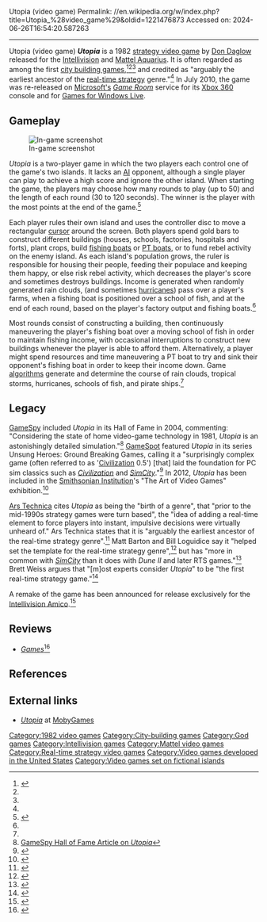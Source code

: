 Utopia (video game)
Permalink: //en.wikipedia.org/w/index.php?title=Utopia_%28video_game%29&oldid=1221476873
Accessed on: 2024-06-26T16:54:20.587263



------
Utopia (video game)
{{for|the 1991 video game|Utopia: The Creation of a Nation}}
{{Infobox video game
|title = Utopia
|image = Utopia (video game) boxart.jpg
|developer = [[Mattel|Mattel Electronics]]
|publisher = Mattel Electronics
|designer = [[Don Daglow]]
|platforms = [[Intellivision]], [[Mattel Aquarius|Aquarius]]
|released = '''Intellivision'''{{Video game release|WW|June 3, 1982<ref name="BSRlist">{{cite web |title=Game List |url=https://history.blueskyrangers.com/mattelelectronics/games/utopia.html |website=Intellivision History |publisher=Blue Sky Rangers Inc. |access-date=31 October 2020}}</ref>}}'''Aquarius'''{{Video game release|WW|1983}}
|genre = [[City-building game|City-building]]<ref name="encyclopedia">{{cite book|title=Encyclopedia of Video Games: M-Z|date=2012|publisher=[[ABC-CLIO]]|isbn=9780313379369|page=582|url=https://books.google.com/books?id=deBFx7QAwsQC&pg=PA582|language=en}}</ref><ref name="gamespy"/><ref name="Loguidice"/><br>[[Real-time strategy]]<ref name="Weiss"/><ref name="arstechnica2"/><ref name="Loguidice"/>
|modes = [[Multiplayer video game|Multiplayer]]
}}
'''''Utopia''''' is a 1982 [[strategy video game]] by [[Don Daglow]] released for the [[Intellivision]] and [[Mattel Aquarius]]. It is often regarded as among the first [[Construction and management simulation games|city building games]],<ref name="arstechnica">{{cite web|title=The evolution of gaming: computers, consoles, and arcade|url=https://arstechnica.com/features/2005/10/gaming-evolution/7/|website=[[Ars Technica]]|date=2005-10-11|language=en-us}}</ref><ref name="encyclopedia"/><ref name="gamespy"/> and credited as "arguably the earliest ancestor of the [[real-time strategy]] genre."<ref name = "arstechnica2"/> In July 2010, the game was re-released on [[Microsoft|Microsoft's]] ''[[Game Room]]'' service for its [[Xbox 360]] console and for [[Games for Windows Live]].

==Gameplay==
[[Image:Utopia (Intellivision).png|thumb|left|In-game screenshot]]

''Utopia'' is a two-player game in which the two players each control one of the game's two islands. It lacks an [[AI]] opponent, although a single player can play to achieve a high score and ignore the other island. When starting the game, the players may choose how many rounds to play (up to 50) and the length of each round (30 to 120 seconds). The winner is the player with the most points at the end of the game.<ref name="GameManual">{{cite web|url=http://www.intellivisionlives.com/bluesky/games/instructions/strategy/utopia.txt
|title=UTOPIA Cartridge Instructions|publisher=Intellivision Productions, Inc.|access-date=2014-10-30}}</ref>

Each player rules their own island and uses the controller disc to move a rectangular [[cursor (computers)|cursor]] around the screen. Both players spend gold bars to construct different buildings (houses, schools, factories, hospitals and forts), plant crops, build [[fishing boat]]s or [[PT boat]]s, or to fund rebel activity on the enemy island. As each island's population grows, the ruler is responsible for housing their people, feeding their populace and keeping them happy, or else risk rebel activity, which decreases the player's score and sometimes destroys buildings. Income is generated when randomly generated rain clouds, (and sometimes [[hurricane]]s) pass over a player's farms, when a fishing boat is positioned over a school of fish, and at the end of each round, based on the player's factory output and fishing boats.<ref name="GameManual"/>

Most rounds consist of constructing a building, then continuously maneuvering the player's fishing boat over a moving school of fish in order to maintain fishing income, with occasional interruptions to construct new buildings whenever the player is able to afford them. Alternatively, a player might spend resources and time maneuvering a PT boat to try and sink their opponent's fishing boat in order to keep their income down. Game [[algorithm]]s generate and determine the course of rain clouds, tropical storms, hurricanes, schools of fish, and pirate ships.<ref name="GameManual"/>

==Legacy==
[[GameSpy]] included ''Utopia'' in its Hall of Fame in 2004, commenting: "Considering the state of home video-game technology in 1981, ''Utopia'' is an astonishingly detailed simulation."<ref name="gamespy">[http://www.gamespy.com/articles/495/495918p1.html GameSpy Hall of Fame Article on ''Utopia'']</ref> [[GameSpot]] featured ''Utopia'' in its series Unsung Heroes: Ground Breaking Games, calling it a "surprisingly complex game (often referred to as '[[Civilization (series)|Civilization]] 0.5') [that] laid the foundation for PC sim classics such as ''[[Civilization (video game)|Civilization]]'' and ''[[SimCity (1989 video game)|SimCity]]''."<ref>{{citation |url=http://www.gamespot.com/gamespot/features/pc/unsung_heroes/sec2_01.html |title=Unsung Heroes: Ground Breaking Games – Utopia |last=Baker |first=T. Byrl |publisher=GameSpot |archive-url=https://web.archive.org/web/20100707141052/http://www.gamespot.com/gamespot/features/pc/unsung_heroes/sec2_01.html |archive-date=2010-07-07 |access-date=2014-10-30 |url-status=live }}</ref> In 2012, ''Utopia'' has been included in the [[Smithsonian Institution]]'s "The Art of Video Games" exhibition.<ref>{{Cite web |url=http://americanart.si.edu/exhibitions/archive/2012/games/featuredgames/ |title=Smithsonian "The Art of Video Games" exhibition site |access-date=2016-12-04 |archive-url=https://web.archive.org/web/20161203152720/http://americanart.si.edu/exhibitions/archive/2012/games/featuredgames// |archive-date=2016-12-03 |url-status=dead }}</ref>

[[Ars Technica]] cites ''Utopia'' as being the "birth of a genre", that "prior to the mid-1990s strategy games were turn based", the "idea of adding a real-time element to force players into instant, impulsive decisions were virtually unheard of."  Ars Technica states that it is "arguably the earliest ancestor of the real-time strategy genre".<ref name="arstechnica2">{{cite web | last = Moss | first = Richard | publisher = [[Ars Technica]] | url=https://arstechnica.com/gaming/2017/09/build-gather-brawl-repeat-the-history-of-real-time-strategy-games/ | title=Build, gather, brawl, repeat: The history of real-time strategy games | date = September 15, 2017 | access-date=October 20, 2017 }}</ref> Matt Barton and Bill Loguidice say it "helped set the template for the real-time strategy genre",<ref name="Loguidice">{{cite book|last1=Loguidice|first1=Bill|last2=Barton|first2=Matt|title=Vintage Games: An Insider Look at the History of Grand Theft Auto, Super Mario, and the Most Influential Games of All Time|date=2009|publisher=[[Focal Press]]|location=Boston|page=238|isbn=978-0240811468}}</ref> but has "more in common with ''[[SimCity]]'' than it does with ''Dune II'' and later RTS games."<ref>{{cite book|last1=Loguidice|first1=Bill|last2=Barton|first2=Matt|title=Vintage Games: An Insider Look at the History of Grand Theft Auto, Super Mario, and the Most Influential Games of All Time|date=2012|publisher=CRC Press|isbn=9781136137587|page=73}}</ref> Brett Weiss argues that "[m]ost experts consider ''Utopia''" to be "the first real-time strategy game."<ref name = "Weiss">{{cite book | first = Brett | last = Weiss | title = Classic Home Video Games, 1972–1984: A Complete Reference Guide | date=2011 | page = 291 | publisher = [[McFarland & Co.]] | isbn=9780786487554 }}</ref>

A remake of the game has been announced for release exclusively for the [[Intellivision Amico]].<ref>{{cite press release|title=Intellivision® Reveals Initial Details For The Upcoming Amico™ Home Video Game Console!|url=https://www.prnewswire.com/news-releases/intellivision-reveals-initial-details-for-the-upcoming-amico-home-video-game-console-300734998.html|website=PR Newswire}}</ref>

==Reviews==
*''[[Games (magazine)|Games]]''<ref>{{cite web | url=https://archive.org/details/games-34-1982-december/page/n55/mode/2up | title=GAMES Magazine #34 | date=December 1982 }}</ref>

==References==
{{reflist}}

==External links==
*[http://www.mobygames.com/game/utopia- ''Utopia''] at [[MobyGames]]

[[Category:1982 video games]]
[[Category:City-building games]]
[[Category:God games]]
[[Category:Intellivision games]]
[[Category:Mattel video games]]
[[Category:Real-time strategy video games]]
[[Category:Video games developed in the United States]]
[[Category:Video games set on fictional islands]]